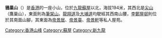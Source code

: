 {{Unreferenced|time=2015-03-25T10:38:19+00:00}}
{{distinguish|鷹巢山}}
{{Infobox Mountain
| 名稱 = 鷹巢山
| 照片 = 
| 照片說明 = 
| 海拔 = {{Convert|194|m|ft|0|link=on}}
| 位置 = {{HKG}}[[九龍|九龍]]北部
| 座標 = {{coord|22.3477771|114.1580552}}
| pushpin_map = Hong Kong
| pushpin_map_caption = 鷹巢山的位置
}}
'''鴉巢山'''（{{lang-en|'''Crow's Nest'''}}）是[[香港|香港]]的一座小山，位於[[九龍|九龍]][[蘇屋|蘇屋]]以北，海拔194米，其西北是[[尖山_(香港)|尖山]]（鷹巢山），東面則為[[筆架山_(香港)|筆架山]]。[[龍翔道|龍翔道]]及[[大埔道|大埔道]]均駛經其西南山腰，[[李鄭屋邨|李鄭屋邨]]則位於其南面山腳，其東面為[[帝景居|帝景居]]、[[帝景臺|帝景臺]]、[[帝景軒|帝景軒]]等私人屋苑。

{{HK-geo-stub}}

{{香港山峰}}
[[Category:香港山峰|Category:香港山峰]]
[[Category:蘇屋|Category:蘇屋]]
[[Category:新九龍|Category:新九龍]]